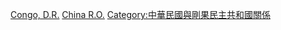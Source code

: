 [[Category:中華民國駐非洲大使|Congo, D.R.]]
[[Category:駐剛果民主共和國大使|China R.O.]]
[[Category:中華民國與剛果民主共和國關係|Category:中華民國與剛果民主共和國關係]]